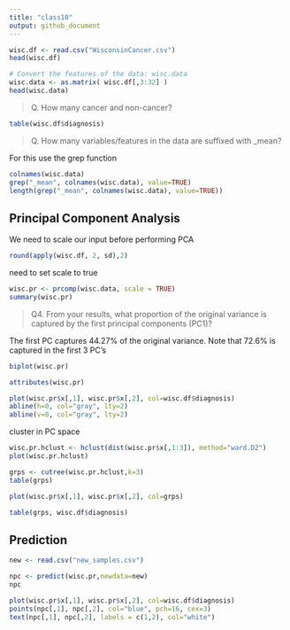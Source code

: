 ```yaml
---
title: "class10"
output: github_document
---
```


```r
wisc.df <- read.csv("WisconsinCancer.csv")
head(wisc.df)
```


```r
# Convert the features of the data: wisc.data
wisc.data <- as.matrix( wisc.df[,3:32] )
head(wisc.data)
```

> Q. How many cancer and non-cancer? 

```r
table(wisc.df$diagnosis)
```

> Q. How many variables/features in the data are suffixed with _mean?

For this use the grep function

```r
colnames(wisc.data)
grep("_mean", colnames(wisc.data), value=TRUE)
length(grep("_mean", colnames(wisc.data), value=TRUE))
```



## Principal Component Analysis

We need to scale our input before performing PCA

```r
round(apply(wisc.df, 2, sd),2)
```

need to set scale to true

```r
wisc.pr <- prcomp(wisc.data, scale = TRUE)
summary(wisc.pr)
```

> Q4. From your results, what proportion of the original variance is captured by the first principal components (PC1)?

The first PC captures 44.27% of the original variance. Note that 72.6% is captured in the first 3 PC's

```r
biplot(wisc.pr)
```


```r
attributes(wisc.pr)
```


```r
plot(wisc.pr$x[,1], wisc.pr$x[,2], col=wisc.df$diagnosis)
abline(h=0, col="gray", lty=2)
abline(v=0, col="gray", lty=2)

```


cluster in PC space

```r
wisc.pr.hclust <- hclust(dist(wisc.pr$x[,1:3]), method="ward.D2")
plot(wisc.pr.hclust)
```



```r
grps <- cutree(wisc.pr.hclust,k=3)
table(grps)
```

```r
plot(wisc.pr$x[,1], wisc.pr$x[,2], col=grps)
```


```r
table(grps, wisc.df$diagnosis)
```


## Prediction
```r
new <- read.csv("new_samples.csv")
```

```r
npc <- predict(wisc.pr,newdata=new)
npc
```

```r
plot(wisc.pr$x[,1], wisc.pr$x[,2], col=wisc.df$diagnosis)
points(npc[,1], npc[,2], col="blue", pch=16, cex=3)
text(npc[,1], npc[,2], labels = c(1,2), col="white")
```


































